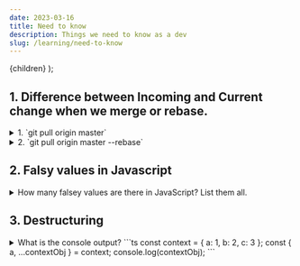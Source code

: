```yaml
---
date: 2023-03-16
title: Need to know
description: Things we need to know as a dev
slug: /learning/need-to-know
---
```



  <PostLayout pageContext={pageContext}>{children}</PostLayout>
);

## 1. Difference between Incoming and Current change when we merge or rebase.
<details>
<summary>
1. `git pull origin master`
</summary>

*Current changes*

Changes on your current feature branch.

*Incoming changes*

Changes you are pulling from i.e the master branch
</details>


<details>

<summary>
2. `git pull origin master --rebase`
</summary>
During rebase your feature branch changes are applied on top of the commits that are already there in master branch.

*Current changes*

Changes on the master branch.

*Incoming changes*

Changes on the feature branch.
</details>

## 2. Falsy values in Javascript

<details>
<summary>
  How many falsey values are there in JavaScript? List them all.
</summary>

There are 6 falsey values in JavaScript: `undefined`, `null`, `NaN`, `0` and `""` (empty string) and `false`.
</details>

## 3. Destructuring

<details>
<summary>
  What is the console output?
  ```ts
  const context = { a: 1, b: 2, c: 3 };
  const { a, ...contextObj } = context;
  console.log(contextObj);
  ```
</summary>

We can destucture an object with selected values and return the rest with a named object.
`contextObj` will be { b: 2, c: 3 }
</details>